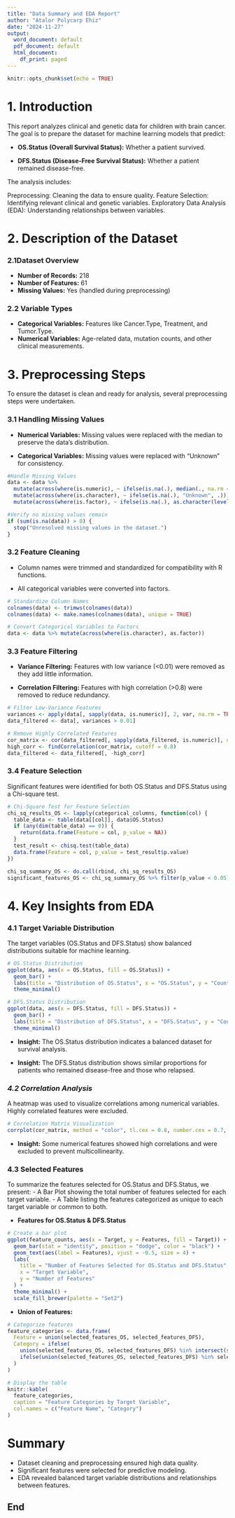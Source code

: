 ```yaml
---
title: "Data Summary and EDA Report"
author: "Atalor Polycarp Ehiz"
date: "2024-11-27"
output:
  word_document: default
  pdf_document: default
  html_document:
    df_print: paged
---
```


```r
knitr::opts_chunk$set(echo = TRUE)
```

# **1. Introduction**

This report analyzes clinical and genetic data for children with brain cancer. The goal is to prepare the dataset for machine learning models that predict:

-   **OS.Status (Overall Survival Status):** Whether a patient survived.

-   **DFS.Status (Disease-Free Survival Status):** Whether a patient remained disease-free.

The analysis includes:

Preprocessing: Cleaning the data to ensure quality. Feature Selection: Identifying relevant clinical and genetic variables. Exploratory Data Analysis (EDA): Understanding relationships between variables.

# **2. Description of the Dataset**

### 2.1**Dataset Overview**

-   **Number of Records:** 218
-   **Number of Features:** 61
-   **Missing Values:** Yes (handled during preprocessing)

### 2.2 **Variable Types**

-   **Categorical Variables:** Features like Cancer.Type, Treatment, and Tumor.Type.
-   **Numerical Variables:** Age-related data, mutation counts, and other clinical measurements.

# **3. Preprocessing Steps**

To ensure the dataset is clean and ready for analysis, several preprocessing steps were undertaken.

### **3.1 Handling Missing Values**

-   **Numerical Variables:** Missing values were replaced with the median to preserve the data's distribution.

-   **Categorical Variables:** Missing values were replaced with "Unknown" for consistency.

```r
#Handle Missing Values
data <- data %>%
  mutate(across(where(is.numeric), ~ ifelse(is.na(.), median(., na.rm = TRUE), .))) %>%
  mutate(across(where(is.character), ~ ifelse(is.na(.), "Unknown", .))) %>%
  mutate(across(where(is.factor), ~ ifelse(is.na(.), as.character(levels(.)[1]), .)))

#Verify no missing values remain
if (sum(is.na(data)) > 0) {
  stop("Unresolved missing values in the dataset.")
}
```

### **3.2 Feature Cleaning**

-   Column names were trimmed and standardized for compatibility with R functions.

-   All categorical variables were converted into factors.

```r
# Standardize Column Names
colnames(data) <- trimws(colnames(data))
colnames(data) <- make.names(colnames(data), unique = TRUE)

# Convert Categorical Variables to Factors
data <- data %>% mutate(across(where(is.character), as.factor))
```

### **3.3 Feature Filtering**

-   **Variance Filtering:** Features with low variance (\<0.01) were removed as they add little information.

-   **Correlation Filtering:** Features with high correlation (\>0.8) were removed to reduce redundancy.

```r
# Filter Low-Variance Features
variances <- apply(data[, sapply(data, is.numeric)], 2, var, na.rm = TRUE)
data_filtered <- data[, variances > 0.01]

# Remove Highly Correlated Features
cor_matrix <- cor(data_filtered[, sapply(data_filtered, is.numeric)], use = "complete.obs")
high_corr <- findCorrelation(cor_matrix, cutoff = 0.8)
data_filtered <- data_filtered[, -high_corr]
```

### **3.4 Feature Selection**

Significant features were identified for both OS.Status and DFS.Status using a Chi-square test.

```r
# Chi-Square Test for Feature Selection
chi_sq_results_OS <- lapply(categorical_columns, function(col) {
  table_data <- table(data[[col]], data$OS.Status)
  if (any(dim(table_data) == 0)) {
    return(data.frame(Feature = col, p_value = NA))
  }
  test_result <- chisq.test(table_data)
  data.frame(Feature = col, p_value = test_result$p.value)
})

chi_sq_summary_OS <- do.call(rbind, chi_sq_results_OS)
significant_features_OS <- chi_sq_summary_OS %>% filter(p_value < 0.05)
```

# 4. Key Insights from EDA

### **4.1 Target Variable Distribution**

The target variables (OS.Status and DFS.Status) show balanced distributions suitable for machine learning.

```r
# OS.Status Distribution
ggplot(data, aes(x = OS.Status, fill = OS.Status)) +
  geom_bar() +
  labs(title = "Distribution of OS.Status", x = "OS.Status", y = "Count") +
  theme_minimal()

# DFS.Status Distribution
ggplot(data, aes(x = DFS.Status, fill = DFS.Status)) +
  geom_bar() +
  labs(title = "Distribution of DFS.Status", x = "DFS.Status", y = "Count") +
  theme_minimal()
```

-   **Insight:** The OS.Status distribution indicates a balanced dataset for survival analysis.

-   **Insight:** The DFS.Status distribution shows similar proportions for patients who remained disease-free and those who relapsed.

### *4.2 Correlation Analysis*

A heatmap was used to visualize correlations among numerical variables. Highly correlated features were excluded.

```r
# Correlation Matrix Visualization
corrplot(cor_matrix, method = "color", tl.cex = 0.8, number.cex = 0.7, addCoef.col = "black")
```

-   **Insight:** Some numerical features showed high correlations and were excluded to prevent multicollinearity.

### 4.3 Selected Features

To summarize the features selected for OS.Status and DFS.Status, we present: - A Bar Plot showing the total number of features selected for each target variable. - A Table listing the features categorized as unique to each target variable or common to both.

-   **Features for OS.Status & DFS.Status**

```r
# Create a bar plot
ggplot(feature_counts, aes(x = Target, y = Features, fill = Target)) +
  geom_bar(stat = "identity", position = "dodge", color = "black") +
  geom_text(aes(label = Features), vjust = -0.5, size = 4) +
  labs(
    title = "Number of Features Selected for OS.Status and DFS.Status",
    x = "Target Variable",
    y = "Number of Features"
  ) +
  theme_minimal() +
  scale_fill_brewer(palette = "Set2")
```

-   **Union of Features:**

```r
# Categorize features
feature_categories <- data.frame(
  Feature = union(selected_features_OS, selected_features_DFS),
  Category = ifelse(
    union(selected_features_OS, selected_features_DFS) %in% intersect(selected_features_OS, selected_features_DFS), "Both",
    ifelse(union(selected_features_OS, selected_features_DFS) %in% selected_features_OS, "OS.Status", "DFS.Status")
  )
)

# Display the table
knitr::kable(
  feature_categories,
  caption = "Feature Categories by Target Variable",
  col.names = c("Feature Name", "Category")
)
```

# Summary

-   Dataset cleaning and preprocessing ensured high data quality.
-   Significant features were selected for predictive modeling.
-   EDA revealed balanced target variable distributions and relationships between features.

## End
